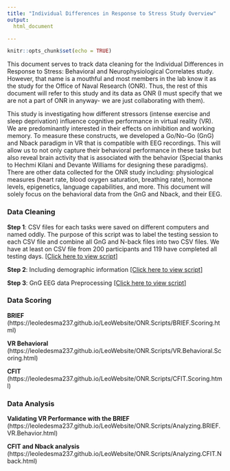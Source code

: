 ```yaml
---
title: "Individual Differences in Response to Stress Study Overview"
output:
  html_document

---
```



```r
knitr::opts_chunk$set(echo = TRUE)
``` 


This document serves to track data cleaning for the Individual Differences in Response to Stress: Behavioral and Neurophysiological Correlates study. However, that name is a mouthful and most members in the lab know it as the study for the Office of Naval Research (ONR). Thus, the rest of this document will refer to this study and its data as ONR (I must specify that we are not a part of ONR in anyway- we are just collaborating with them).

This study is investigating how different stressors (intense exercise and sleep deprivation) influence cognitive performance in virtual reality (VR). We are predominantly interested in their effects on inhibition and working memory. To measure these constructs, we developed a Go/No-Go (GnG) and Nback paradigm in VR that is compatible with EEG recordings. This will allow us to not only capture their behavioral performance in these tasks but also reveal brain activity that is associated with the behavior (Special thanks to Hechmi Kilani and Devante Williams for designing these paradigms). There are other data collected for the ONR study including: physiological measures (heart rate, blood oxygen saturation, breathing rate), hormone levels, epigenetics, language capabilities, and more. This document will solely focus on the behavioral data from the GnG and Nback, and their EEG.

### Data Cleaning

**Step 1**: CSV files for each tasks were saved on different computers and named oddly. The purpose of this script was to label the testing session to each CSV file and combine all GnG and N-back files into two CSV files. We have at least on CSV file from 200 participants and 119 have completed all testing days. [[Click here to view script]](https://leoledesma237.github.io/LeoWebsite/ONR.Scripts/Day.Labeling.html)

**Step 2**: Including demographic information [[Click here to view script]](https://leoledesma237.github.io/LeoWebsite/ONR.Scripts/Adding.Demographics.html)

**Step 3**: GnG EEG data Preprocessing [[Click here to view script]](https://leoledesma237.github.io/LeoWebsite/ONR.Scripts/GnG.Preprocessing.Pipeline.html)


### Data Scoring

**BRIEF** <add description here>(https://leoledesma237.github.io/LeoWebsite/ONR.Scripts/BRIEF.Scoring.html)

**VR Behavioral** <add description here>(https://leoledesma237.github.io/LeoWebsite/ONR.Scripts/VR.Behavioral.Scoring.html)

**CFIT** <add description here>(https://leoledesma237.github.io/LeoWebsite/ONR.Scripts/CFIT.Scoring.html)


### Data Analysis

**Validating VR Performance with the BRIEF** <add description here>(https://leoledesma237.github.io/LeoWebsite/ONR.Scripts/Analyzing.BRIEF.VR.Behavior.html)

**CFIT and Nback analysis** <add description here>(https://leoledesma237.github.io/LeoWebsite/ONR.Scripts/Analyzing.CFIT.Nback.html)
